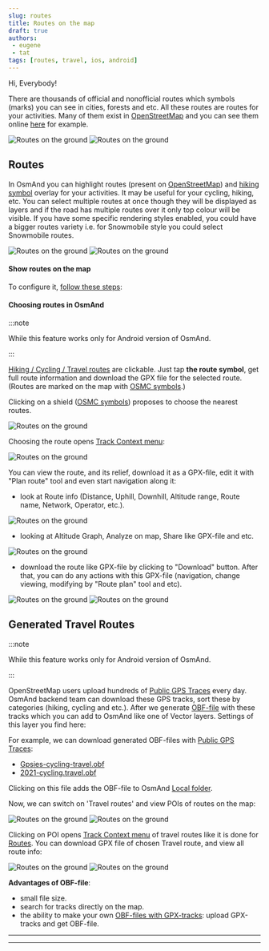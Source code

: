 ```yaml
---
slug: routes
title: Routes on the map
draft: true
authors:
 - eugene
 - tat
tags: [routes, travel, ios, android]
---
```



Hi, Everybody! 

There are thousands of official and nonofficial routes which symbols (marks) you can see in cities, forests and etc. All these routes are routes for your activities. Many of them exist in [OpenStreetMap](https://www.openstreetmap.org/) and you can see them online [here](https://waymarkedtrails.org/) for example.

![Routes on the ground](./routes.png) ![Routes on the ground](./routes-1.png)

<!--truncate-->

## Routes

In OsmAnd you can highlight routes (present on [OpenStreetMap](https://www.openstreetmap.org/)) and [hiking symbol](https://wiki.openstreetmap.org/wiki/Trail_markings) overlay for your activities. It may be useful for your cycling, hiking, etc. You can select multiple routes at once though they will be displayed as layers and if the road has multiple routes over it only top colour will be visible. If you have some specific rendering styles enabled, you could have a bigger routes variety i.e. for Snowmobile style you could select Snowmobile routes.

![Routes on the ground](./routes-2.png) ![Routes on the ground](./routes-3.png)


#### Show routes on the map

To configure it, [follow these steps](@site/docs/user/map/vector-maps.md#routes): 

**<Translate android="true" ids="android_button_seq"/>** *<Translate android="true" ids="shared_string_menu,configure_map,rendering_category_routes"/>* 

**<Translate ios="true" ids="ios_button_seq"/>** *<Translate ios="true" ids="menu,configure_map,rendering_category_routes"/>*


#### Choosing routes in OsmAnd

:::note

While this feature works only for Android version of OsmAnd.

:::

[Hiking / Cycling / Travel routes](http://osmand.net/docs/user/map/vector-maps#routes) are clickable. Just tap **the route symbol**, get full route information and download the GPX file for the selected route. (Routes are marked on the map with [OSMC symbols](https://wiki.openstreetmap.org/wiki/Key:osmc:symbol).)

Clicking on a shield ([OSMC symbols](https://wiki.openstreetmap.org/wiki/Key:osmc:symbol)) proposes to choose the nearest routes.

![Routes on the ground](./routes-4.png)

Choosing the route opens [Track Context menu](@site/docs/user/map/track-context-menu.md):

![Routes on the ground](./routes-5.png)

You can view the route, and its relief, download it as a GPX-file, edit it with "Plan route" tool and even start navigation along it:
- look at Route info (Distance, Uphill, Downhill, Altitude range, Route name, Network, Operator, etc.). 

![Routes on the ground](./routes-6.png)

- looking at Altitude Graph, Analyze on map, Share like GPX-file and etc.

![Routes on the ground](./routes-7.png)

- download the route like GPX-file by clicking to "Download" button. After that, you can do any actions with this GPX-file (navigation, change viewing, modifying by "Route plan" tool and etc).

![Routes on the ground](./routes-8.png) ![Routes on the ground](./routes-9.png)

## Generated Travel Routes

:::note

While this feature works only for Android version of OsmAnd.

:::

OpenStreetMap users upload hundreds of [Public GPS Traces](https://www.openstreetmap.org/traces) every day. OsmAnd backend team can download these GPS tracks, sort these by categories (hiking, cycling and etc.). After we generate [OBF-file](@site/docs/technical/osmand-file-formats/osmand-obf.md) with these tracks which you can add to OsmAnd like one of Vector layers. Settings of this layer you find here: 

**<Translate android="true" ids="android_button_seq"/>** *<Translate android="true" ids="shared_string_menu,configure_map,rendering_category_routes,travel_routes"/>* 

For example, we can download generated OBF-files with [Public GPS Traces](https://www.openstreetmap.org/traces):
- [Gpsies-cycling-travel.obf](https://download.osmand.net/uploads/gpsies-cycling.travel.obf)
- [2021-cycling.travel.obf](https://download.osmand.net/uploads/2021-cycling.travel.obf)

Clicking on this file adds the OBF-file to OsmAnd [Local folder](@site/docs/user/personal/maps.md#local-maps).

Now, we can switch on 'Travel routes' and view POIs of routes on the map:

![Routes on the ground](./routes-10.png) ![Routes on the ground](./routes-11.png)

Clicking on POI opens [Track Context menu](@site/docs/user/map/track-context-menu.md) of travel routes  like it is done for [Routes](./choosing-routes-in-osmand). You can download GPX file of chosen Travel route, and view all route info:

![Routes on the ground](./routes-12.png) ![Routes on the ground](./routes-13.png)

**Advantages of OBF-file**:
- small file size.
- search for tracks directly on the map.
- the ability to make your own [OBF-files with GPX-tracks](https://osmand.net/map): upload GPX-tracks and get OBF-file.



_______________________

<Poll/>

______________________

<LinksSocial/>
<LinksTelegram/>
<AllStores/>